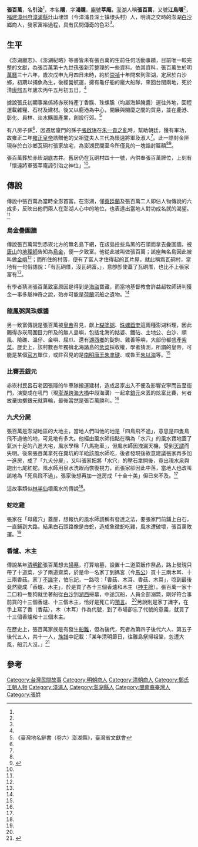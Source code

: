 {{Infobox Hokkien name
| title                =張百萬
| hanji                =張百萬
| poj                  =Tiuⁿ Pah-bān
| hanlo                =
| tl                   =Tiunn Pah-bān
| bp                   =
| hokkienipa           =
|
| hanjipen             =
| pojpen               =
| hanlopen             =
| tlpen                =
| bppen                =
| hokkienipapen        =
|
| hanjiborn            =隱、引治
| pojborn              =Ún、Ín-tī
| hanloborn            =
| tlborn               =Ún、Ín-tī
| bpborn               =
| hokkienipaborn       =
|
| hanjicourtesy        =
| pojcourtesy          =
| hanlocourtesy        =
| tlcourtesy           =
| bpcourtesy           =
| hokkienipacourtesy   =
}}
'''張百萬'''{{BD|1608年||1666年||}}，名'''引治'''<ref name="寶島蒐古錄"/>，本名'''隱'''，字'''鴻隱'''，[[庵號|庵號]]'''莘庵'''，[[澎湖|澎湖]]人稱'''張百萬'''，又號'''江鳥隱'''<ref name="寶島蒐古錄"/>，[[福建|福建]][[漳州府|漳州府]][[漳浦縣|漳浦縣]]灶山埭頭（今漳浦县深土镇埭头村）人，明清之交時的澎湖[[白沙鄉_(台灣)|白沙鄉]]商人，發家富裕過程，具有民間[[傳奇|傳奇]]的色彩<ref name="澎湖民間故事研究"></ref>。

==生平==

《澎湖廳志》、《澎湖紀略》等書皆未有張百萬的生前任何活動事蹟，目前唯一較完整的文獻，為張百萬第十九世孫張新芳整理的一些資料。依其資料，張百萬生於明[[萬曆|萬曆]]三十六年，歲次戊申九月四日未時，約於[[崇禎|崇禎]]十年間來到澎湖，定居於白沙鄉，初期以捕魚為生，後經營航運，擁有龜仔船的龐大船隊，來回台閩兩地，死於清[[康熙|康熙]]五年歲次丙午五月初五日。<ref name="澎湖民間故事研究"></ref>

據說張氏初期事業係將赤崁特產丁香膎、珠螺膎（均屬海鮮腌醬）運往外地，回程運載雜糧、石材及建材。後又以鹿港為中心，開展與閩廈之間的貿易，並在鹿港、彰化、員林、淡水購置產業，創設行郊。<ref>《臺灣地名辭書（卷六）澎湖縣》，臺灣省文獻會</ref>

有八房子孫<ref name="寶島蒐古錄"></ref>，因遷居廈門的孫子[[張啟琫|張啟琫]]在[[朱一貴之亂|朱一貴之亂]]時，幫助朝廷，獲有軍功，故雍正二年[[雍正皇帝|雍正皇帝]]誥贈他的父祖暨夫人三代為懷遠將軍及淑人<ref name="澎湖縣鄉土史料"></ref>。此一誥封金匣現存於白沙鄉瓦硐村張家故宅，為澎湖民間至今所僅見的一塊誥封匾額<ref name="寶島蒐古錄"/><ref>{{Cite web|title=〈旅遊｜張百萬故居〉|url=https://medium.com/have-a-nice-day/%E6%97%85%E9%81%8A-%E5%BC%B5%E7%99%BE%E8%90%AC%E6%95%85%E5%B1%85-56639bf2873b|author=陳 摸摸|date=2020-08-13|publisher=Medium|language=zh-tw|archive-url=https://web.archive.org/web/20210904054540/https://medium.com/have-a-nice-day/%E6%97%85%E9%81%8A-%E5%BC%B5%E7%99%BE%E8%90%AC%E6%95%85%E5%B1%85-56639bf2873b|archive-date=2021-09-04|access-date=2021-09-04|dead-url=no}}</ref>。

張百萬葬於赤崁湖底古井。舊居仍在瓦硐村四十一號，內供奉張百萬牌位，上刻有「懷遠將軍張莘庵諱引治之神位」<ref name="寶島蒐古錄"/>。

==傳說==

傳說中張百萬為當時全澎首富。在澎湖，僅[[蔡廷蘭|蔡廷蘭]]及張百萬二人即佔人物傳說的六成多，反映出他們兩人在澎湖人心中的地位，也表達出當地人對功成名就的渴望。<ref name="澎湖民間故事研究"></ref>

===烏金疊圍牆===

傳說張百萬常到赤崁北方的無名島下網，在該島撿些烏黑的石頭而拿去疊圍牆，被[[唐山|唐山]]的[[風水師|地理師]]告知為[[烏金|烏金]]，便一夕致富。他從此被叫做張百萬；該座無名島因此被叫做[[金嶼|金嶼]]<ref name="寶島蒐古錄"></REF>；而所住的村落，便有了富人才住得起的瓦片屋，就此稱爲瓦硐村，當地有一句俗語說：「有瓦硐厝，沒瓦硐富。」，意卽卽使蓋了瓦硐厝，也比不上張家富有<ref name="以白沙鄉瓦硐村為例"></ref>。

有學者猜測張百萬致富原因是得到是[[海盜|海盜]]寶藏，而當地基督教會許益超牧師研判獲金一事多屬神奇之說，殆亦可能是[[荷蘭|荷蘭]]沉船之遺物。<ref name="寶島蒐古錄"/>

===龍鳳粥與珠螺醬===

另一致富傳說是張百萬被[[皇帝|皇帝]]召見，獻上[[糊塗粥|糊塗粥]]、[[珠螺酉奎|珠螺酉奎]]這兩種澎湖料理，因此賜得赤崁周圍目力所及的無人島嶼，包括北海的姑婆、鐵砧、土地公、白沙、順風、險礁、溫仔、金嶼、屈爪、還有[[湖西鄉|湖西鄉]]的錠鉤、雞善等嶼，大部份都盛產[[紫菜|紫菜]]。歷史上，該村數百年獨擁北海諸島的[[紫菜|紫菜]]採收權，學者猜測，所謂的皇帝，可能是某個[[官方|官方]]單位，或許召見的是[[南明唐王|南明唐王]][[朱聿键|朱聿键]]、或魯王[[朱以海|朱以海]]等。<ref name="澎湖民間故事研究"></ref>

===比賽丟銀元===

赤崁村民呂石老因張隱的牛車隊搬運建材，造成呂家出入不便及影響安寧而告至衙門，演變成在吼門（現[[澎湖跨海大橋|澎湖跨海大橋]]中段海溝）一起拿[[銀元|銀元]]來丟的炫富比賽，何者放棄拋擲銀元就算輸，最後當然是張百萬勝利。<ref name="澎湖民間故事研究"></ref>

===九犬分屍===

張百萬是澎湖地區的大地主，當地人們叫他的地是「四鳥飛不過」，意思是四隻鳥飛不過他的地，可見地有多大。他經由風水師指點在稱為「水穴」的風水寶地蓋了氣派十足的八進大宅，風水學稱「八馬拖車」，但風水師因洩漏天機，受到[[天譴|天譴]]而失明。後來張百萬拿死在糞坑的羊給該風水師吃，後者發現後故意建議張家再多加一進房，成了「九犬分屍」，又叫張家把將「水穴」的壓石拿開後，竟出現水泉與跑出七尾紅蛇。風水師用泉水洗眼而恢復視力，而張家卻因此中落，當地人也改叫該地為「死鳥飛不過」。張家後想再加一進房成「十全十美」但已來不及。<ref name="澎湖民間故事研究"></ref>

這故事類似[[林半仙|林半仙]]壞風水的傳說<ref name="高雄民間信仰與傳說故事論集"></ref>。

===蛇吃雞===
張家在「母雞穴」蓋屋，想報仇的風水師謊稱有發達之法，要張家門前鋪上白石，一直鋪到大路。結果白石頭路像是白蛇，造成象徵蛇吃雞，風水遭破壞，張百萬敗運。<ref name="澎湖張百萬傳說之研究"></ref>

===香爐、木主===

傳說某年[[清明節|清明節]]張百萬想去[[掃墓|掃墓]]，打算培墓，設置十二道菜飯作祭品，路上發現只帶了十道菜，少了兩道齋菜，於是命一名家丁到媽宮（今[[馬公市|馬公]]）買十三兩木耳、十三兩香菇。家丁[[不識字|不識字]]，怕忘記，一路唸：「香菇、木耳、香菇、木耳」，唸到最後竟然變成「香爐、木主」，於是買了各十三個香爐和木主（[[神主牌|神主牌]]）。張百萬一家十二口和一隻狗就坐著船從[[白沙|白沙]]到[[湖西|湖西]]掃墓，中途沉船，人員全部溺斃，剛好符合事前買的十三個香爐、十三個木主，恰好是死亡的[[預言|預言]]。 <ref name="澎湖民間故事研究"></ref>另說則是家丁識字，在手上寫了香（香菇），木（木耳）作為代號，到了市場卻忘了代號的意義，就買了十三個香爐和十三個木主。

在歷史上，張百萬家族是有發生[[船難|船難]]，但為後代，死者為第四子後代六人、第五子後代五人，共十一人，[[族譜|族譜]]中記載：「某年清明節日，往離島祭掃祖塋，忽遭大風，船沉人沒。」<ref name="鄉土傳說">{{Cite news|url=http://www.gics.com.tw/baisha/show_page.asp?father_menu=13&page_type_id=115|title=鄉土傳說|language=zh-tw|publisher=白沙數位機會中心|date=|accessdate=2014-06-08|deadurl=yes|archiveurl=https://web.archive.org/web/20140714195333/http://www.gics.com.tw/baisha/show_page.asp?father_menu=13&page_type_id=115|archivedate=2014-07-14}}</ref>

==參考==
{{reflist|2|refs=

<ref name="高雄民間信仰與傳說故事論集">{{cite book |author=謝貴文|chapter=〈臺灣民間故事〈林半仙〉初探〉、〈報恩、報仇與報應－臺灣民間故事〈林半仙〉|title=《高雄民間信仰與傳說故事論集》|date=2009-11-01|publisher=秀威資訊出版社|location=臺灣|language=zh-tw|isbn=9789862213186}}</ref>

<ref name="澎湖民間故事研究">{{cite book |author=姜佩君|chapter=〈張百萬的傳說〉|title=《澎湖民間故事研究》|date=2007-10-30|publisher=里仁書局出版社|location=臺灣|language=zh-tw|isbn=9789867908896}}</REF>

<ref name="澎湖縣鄉土史料">{{cite book |author=臺灣省文獻委員會|title=《澎湖縣鄉土史料》|date=1994-01-01|publisher=國史館|location=臺灣|language=zh-tw|isbn=9789570032093}}</REF>

<ref name="寶島蒐古錄">{{cite book |author=林藜|chapter=〈張百萬澎湖發迹〉|title=《寶島蒐古錄》|volume=第3卷|date=1978|publisher=台灣新生報|location=臺灣|language=zh-tw|isbn=}}</REF>

<ref name="以白沙鄉瓦硐村為例">{{cite book |author=[[許雪姬|許雪姬]]|chapter=〈澎湖的人口遷移——以白沙鄉瓦硐村為例〉|title=《中國海洋發展史論文集（三）》|date=1988-12|publisher=中央研究院|location=臺灣|language=zh-tw|isbn=9576719178}}</REF>

<ref name="澎湖張百萬傳說之研究">{{cite journal |author=李世珍|title=〈澎湖張百萬傳說之研究〉|journal=《硓石：澎湖縣政府文化局季刊》|issue=第29期|date=1995-12|publisher=澎湖縣文化局|location=臺灣|language=zh-tw|isbn=}}</REF>

}}

[[Category:台灣民間故事|Category:台灣民間故事]]
[[Category:明朝商人|Category:明朝商人]]
[[Category:清朝商人|Category:清朝商人]]
[[Category:鄭氏王朝人物|Category:鄭氏王朝人物]]
[[Category:漳浦人|Category:漳浦人]]
[[Category:澎湖縣人|Category:澎湖縣人]]
[[Category:閩南裔臺灣人|Category:閩南裔臺灣人]]
[[Category:張姓|Category:張姓]]